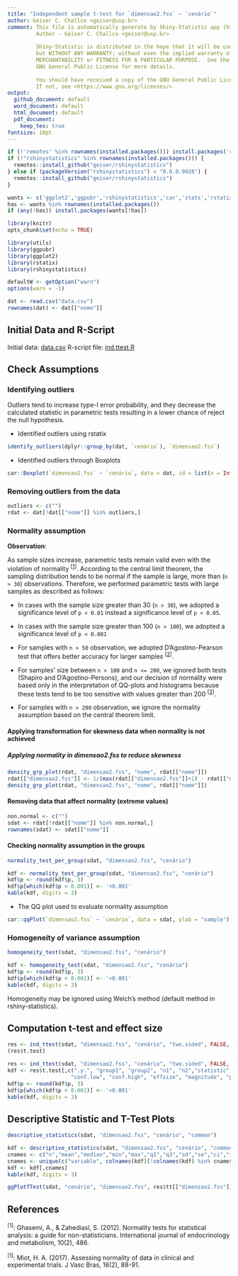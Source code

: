 ```yaml
---
title: "Independent sample t-test for `dimensao2.fss` ~ `cenário`"
author: Geiser C. Challco <geiser@usp.br>
comment: This file is automatically generate by Shiny-Statistic app (https://statistic.geiser.tech/)
         Author - Geiser C. Challco <geiser@usp.br>
         
         Shiny-Statistic is distributed in the hope that it will be useful,
         but WITHOUT ANY WARRANTY; without even the implied warranty of
         MERCHANTABILITY or FITNESS FOR A PARTICULAR PURPOSE.  See the
         GNU General Public License for more details.
         
         You should have received a copy of the GNU General Public License.
         If not, see <https://www.gnu.org/licenses/>.
output:
  github_document: default
  word_document: default
  html_document: default
  pdf_document:
    keep_tex: true
fontsize: 10pt
---
```


```r
if (!'remotes' %in% rownames(installed.packages())) install.packages('remotes')
if (!"rshinystatistics" %in% rownames(installed.packages())) {
  remotes::install_github("geiser/rshinystatistics")
} else if (packageVersion("rshinystatistics") < "0.0.0.9028") {
  remotes::install_github("geiser/rshinystatistics")
}

wants <- c('ggplot2','ggpubr','rshinystatistics','car','stats','rstatix','utils','dplyr','knitr')
has <- wants %in% rownames(installed.packages())
if (any(!has)) install.packages(wants[!has])

library(knitr)
opts_chunk$set(echo = TRUE)

library(utils)
library(ggpubr)
library(ggplot2)
library(rstatix)
library(rshinystatistics)

defaultW <- getOption("warn")
options(warn = -1)

dat <- read.csv("data.csv")
rownames(dat) <- dat[["nome"]]
```

## Initial Data  and R-Script

Initial data: [data.csv](data.csv)
R-script file: [ind.ttest.R](ind.ttest.R)

## Check Assumptions

### Identifying outliers

Outliers tend to increase type-I error probability, and they decrease the calculated statistic in parametric tests resulting in a lower chance of reject the null hypothesis.

* Identified outliers using rstatix

```r
identify_outliers(dplyr::group_by(dat, `cenário`), `dimensao2.fss`)
```

* Identified outliers through Boxplots

```r
car::Boxplot(`dimensao2.fss` ~ `cenário`, data = dat, id = list(n = Inf))
```


### Removing outliers from the data

```r
outliers <- c("")
rdat <- dat[!dat[["nome"]] %in% outliers,]
```

### Normality assumption

**Observation**:

As sample sizes increase, parametric tests remain valid even with the violation of normality <sup>[[1](#references)]</sup>.
According to the central limit theorem, the sampling distribution tends to be normal if the sample is large, more than (`n > 30`) observations. Therefore, we performed parametric tests with large samples as described as follows: 

- In cases with the sample size greater than 30 (`n > 30`), we adopted a significance level of `p < 0.01` instead a significance level of `p < 0.05`.

- In cases with the sample size greater than 100 (`n > 100`), we adopted a significance level of `p < 0.001`

- For samples with `n > 50` observation, we adopted D'Agostino-Pearson test that offers better accuracy for larger samples <sup>[[2](#references)]</sup>.

- For samples' size between `n > 100` and `n <= 200`, we ignored both tests (Shapiro and D'Agostino-Persons), and our decision of normality were based only in the interpretation of QQ-plots and histograms because these tests tend to be too sensitive with values greater than 200 <sup>[[3](#references)]</sup>.

- For samples with `n > 200` observation, we ignore the normality assumption based on the central theorem limit.

#### Applying transformation for skewness data when normality is not achieved


##### Applying normality in dimensao2.fss to reduce skewness
```r
density_grp_plot(rdat, "dimensao2.fss", "nome", rdat[["nome"]])
rdat[["dimensao2.fss"]] <- 1/(max(rdat[["dimensao2.fss"]]+1) - rdat[["dimensao2.fss"]])
density_grp_plot(rdat, "dimensao2.fss", "nome", rdat[["nome"]])
```



#### Removing data that affect normality (extreme values)

```r
non.normal <- c("")
sdat <- rdat[!rdat[["nome"]] %in% non.normal,]
rownames(sdat) <- sdat[["nome"]]
```

#### Checking normality assumption in the groups

```r
normality_test_per_group(sdat, "dimensao2.fss", "cenário")
```

```r
kdf <- normality_test_per_group(sdat, "dimensao2.fss", "cenário")
kdf$p <- round(kdf$p, 3)
kdf$p[which(kdf$p < 0.001)] <- '<0.001'
kable(kdf, digits = 3)
```


* The QQ plot used to evaluate normality assumption

```r
car::qqPlot(`dimensao2.fss` ~ `cenário`, data = sdat, ylab = "sample")
```

### Homogeneity of variance assumption

```r
homogeneity_test(sdat, "dimensao2.fss", "cenário")
```

```r
kdf <- homogeneity_test(sdat, "dimensao2.fss", "cenário")
kdf$p <- round(kdf$p, 3)
kdf$p[which(kdf$p < 0.001)] <- '<0.001'
kable(kdf, digits = 3)
```

Homogeneity may be ignored using Welch's method (default method in rshiny-statistics).


## Computation t-test and effect size

```r
res <- ind_ttest(sdat, "dimensao2.fss", "cenário", "two.sided", FALSE, FALSE, as.list=T)
(res$t.test)
```

```r
res <- ind_ttest(sdat, "dimensao2.fss", "cenário", "two.sided", FALSE, FALSE, as.list=T)
kdf <- res$t.test[,c(".y.", "group1", "group2", "n1", "n2","statistic", "df", "p", "estimate",
                    "conf.low", "conf.high", "effsize", "magnitude", "p.signif")]
kdf$p <- round(kdf$p, 3)
kdf$p[which(kdf$p < 0.001)] <- '<0.001'
kable(kdf, digits = 3)
```

## Descriptive Statistic and T-Test Plots 

```r
descriptive_statistics(sdat, "dimensao2.fss", "cenário", "common")
```

```r
kdf <- descriptive_statistics(sdat, "dimensao2.fss", "cenário", "common")
cnames <- c("n","mean","median","min","max","q1","q3","sd","se","ci","iqr","mad")
cnames <- unique(c("variable", colnames(kdf)[!colnames(kdf) %in% cnames], "n", "mean", "median","sd","se","ci"))
kdf <- kdf[,cnames]
kable(kdf, digits = 3)
```


```r
ggPlotTTest(sdat, "cenário", "dimensao2.fss", res$tt[["dimensao2.fss"]], c("jitter"), font.label.size=10)
```

## References

<sup>[1]</sup>: Ghasemi, A., & Zahediasl, S. (2012). Normality tests for statistical analysis: a guide for non-statisticians. International journal of endocrinology and metabolism, 10(2), 486.

<sup>[1]</sup>: Miot, H. A. (2017). Assessing normality of data in clinical and experimental trials. J Vasc Bras, 16(2), 88-91.